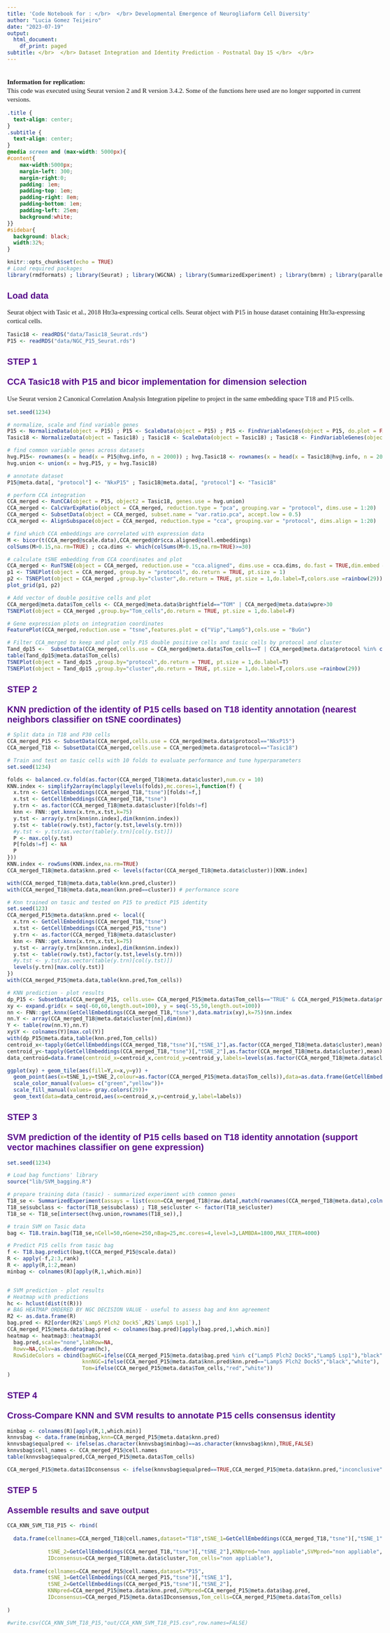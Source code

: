 ```yaml
---
title: 'Code Notebook for : </br>  </br> Developmental Emergence of Neurogliaform Cell Diversity'
author: "Lucia Gomez Teijeiro"
date: "2023-07-19"
output:
  html_document:
    df_print: paged
subtitle: </br>  </br> Dataset Integration and Identity Prediction - Postnatal Day 15 </br>  </br> 
---
```


 </br>
**Information for replication:**  </br>
This code was executed using Seurat version 2 and R version 3.4.2. 
Some of the functions here used are no longer supported in current versions.

```{=html}
<style>
p {
    font-size: 15px;
    line-height: 20px;
    margin: 0px 0px 12px 0px;
}
h1, h2, h3, h4, h5, h6, legend {
    font-family: Montserrat, sans-serif;
    font-weight: 700;
    font-size: 20px;
    color:#56088a;
}
body {
  font-family: "Montserrat", serif, "Open Sans", sans-serif;
  max-width:5000px !important;
}


#sidebar .date {
  color: white;
  font-size:70%;
}
#sidebar h2 {
    z-index: 200;
    background-color: #56088a;
    text-align: center;
    padding: 0.7em;
    display: block;
    color: #fcfcfc;
    font-size: 100%;
    margin-top: 0px;
    margin-bottom: 0.809em;
}
#sidebar h2 a {
  font-family:"Montserrat", serif, "Open Sans", sans-serif;
  color: white;
  font-weight:700;
  font-size:120%;
  padding: 0.1em;
  line-height: 25px;
  margin-top: 20px;
  margin-bottom: 20px;
  margin-left:5px;
  margin-left:5px;
}
#nav-top span.glyphicon {
    color: #56088a;
    font-size: 28px;
}
#content a{
  color:white;
  font-size:110%;
  font-weight:700;
  margin-top: 30px;
}
#postamble {
  background:#56088a;
  border-top:solid 3px #56088a;
  width:100%;
}
</style>
```
```css
.title {
  text-align: center;
}
.subtitle {
  text-align: center;
}
@media screen and (max-width: 5000px){
#content{
    max-width:5000px;
    margin-left: 300;
    margin-right:0;
    padding: 1em;
    padding-top: 1em;
    padding-right: 8em;
    padding-bottom: 1em;
    padding-left: 25em;
    background:white;
}}
#sidebar{ 
  background: black;
  width:32%;
}

```

```r
knitr::opts_chunk$set(echo = TRUE)
# Load required packages
library(rmdformats) ; library(Seurat) ; library(WGCNA) ; library(SummarizedExperiment) ; library(bmrm) ; library(parallel) ; library(FNN) ; library(readr)
```

## Load data

Seurat object with Tasic et al., 2018 Htr3a-expressing cortical cells.
Seurat object with P15 in house dataset containing Htr3a-expressing cortical cells.

```r

Tasic18 <- readRDS("data/Tasic18_Seurat.rds")
P15 <- readRDS("data/NGC_P15_Seurat.rds")

```

## STEP 1 </br> </br> CCA Tasic18 with P15 and bicor implementation for dimension selection

Use Seurat version 2 Canonical Correlation Analysis Integration pipeline to project in the same embedding space T18 and P15 cells.

```r

set.seed(1234)

# normalize, scale and find variable genes
P15 <- NormalizeData(object = P15) ; P15 <- ScaleData(object = P15) ; P15 <- FindVariableGenes(object = P15, do.plot = FALSE)
Tasic18 <- NormalizeData(object = Tasic18) ; Tasic18 <- ScaleData(object = Tasic18) ; Tasic18 <- FindVariableGenes(object = Tasic18, do.plot = FALSE)

# find common variable genes across datasets
hvg.P15<- rownames(x = head(x = P15@hvg.info, n = 2000)) ; hvg.Tasic18 <- rownames(x = head(x = Tasic18@hvg.info, n = 2000))
hvg.union <- union(x = hvg.P15, y = hvg.Tasic18)

# annotate dataset
P15@meta.data[, "protocol"] <- "NkxP15" ; Tasic18@meta.data[, "protocol"] <- "Tasic18"

# perform CCA integration
CCA_merged <- RunCCA(object = P15, object2 = Tasic18, genes.use = hvg.union)
CCA_merged <- CalcVarExpRatio(object = CCA_merged, reduction.type = "pca", grouping.var = "protocol", dims.use = 1:20)
CCA_merged <- SubsetData(object = CCA_merged, subset.name = "var.ratio.pca", accept.low = 0.5)
CCA_merged <- AlignSubspace(object = CCA_merged, reduction.type = "cca", grouping.var = "protocol", dims.align = 1:20)

# find which CCA embeddings are correlated with expression data
M <- bicor(t(CCA_merged@scale.data),CCA_merged@dr$cca.aligned@cell.embeddings)
colSums(M>0.15,na.rm=TRUE) ; cca.dims <- which(colSums(M>0.15,na.rm=TRUE)>=30)

# calculate tSNE embedding from CCA coordinates and plot
CCA_merged <- RunTSNE(object = CCA_merged, reduction.use = "cca.aligned", dims.use = cca.dims, do.fast = TRUE,dim.embed = 2,perplexity=10)
p1 <- TSNEPlot(object = CCA_merged, group.by = "protocol", do.return = TRUE, pt.size = 1)
p2 <- TSNEPlot(object = CCA_merged ,group.by="cluster",do.return = TRUE, pt.size = 1,do.label=T,colors.use =rainbow(29))
plot_grid(p1, p2)

# Add vector of double positive cells and plot
CCA_merged@meta.data$Tom_cells <- CCA_merged@meta.data$brightfield=="TOM" | CCA_merged@meta.data$wpre>30
TSNEPlot(object = CCA_merged ,group.by="Tom_cells",do.return = TRUE, pt.size = 1,do.label=F)

# Gene expression plots on integration coordinates 
FeaturePlot(CCA_merged,reduction.use = "tsne",features.plot = c("Vip","Lamp5"),cols.use = "BuGn")

# Filter CCA_merged to keep and plot only P15 double positive cells and tasic cells by protocol and cluster
Tand_dp15 <-  SubsetData(CCA_merged,cells.use = CCA_merged@meta.data$Tom_cells==T | CCA_merged@meta.data$protocol %in% c("Tasic18"))
table(Tand_dp15@meta.data$Tom_cells)
TSNEPlot(object = Tand_dp15 ,group.by="protocol",do.return = TRUE, pt.size = 1,do.label=T)
TSNEPlot(object = Tand_dp15 ,group.by="cluster",do.return = TRUE, pt.size = 1,do.label=T,colors.use =rainbow(29))

```

## STEP 2 </br> </br> KNN prediction of the identity of P15 cells based on T18 identity annotation (nearest neighbors classifier on tSNE coordinates)

```r

# Split data in T18 and P30 cells
CCA_merged_P15 <- SubsetData(CCA_merged,cells.use = CCA_merged@meta.data$protocol=="NkxP15")
CCA_merged_T18 <- SubsetData(CCA_merged,cells.use = CCA_merged@meta.data$protocol=="Tasic18")

# Train and test on tasic cells with 10 folds to evaluate performance and tune hyperparameters
set.seed(1234)

folds <- balanced.cv.fold(as.factor(CCA_merged_T18@meta.data$cluster),num.cv = 10)
KNN.index <- simplify2array(mclapply(levels(folds),mc.cores=1,function(f) {
  x.trn <- GetCellEmbeddings(CCA_merged_T18,"tsne")[folds!=f,]
  x.tst <- GetCellEmbeddings(CCA_merged_T18,"tsne")
  y.trn <- as.factor(CCA_merged_T18@meta.data$cluster)[folds!=f]
  knn <- FNN::get.knnx(x.trn,x.tst,k=75)
  y.tst <- array(y.trn[knn$nn.index],dim(knn$nn.index))
  y.tst <- table(row(y.tst),factor(y.tst,levels(y.trn)))
  #y.tst <- y.tst/as.vector(table(y.trn)[col(y.tst)])
  P <- max.col(y.tst)
  P[folds!=f] <- NA
  P
}))
KNN.index <- rowSums(KNN.index,na.rm=TRUE)
CCA_merged_T18@meta.data$knn.pred <- levels(factor(CCA_merged_T18@meta.data$cluster))[KNN.index]

with(CCA_merged_T18@meta.data,table(knn.pred,cluster))
with(CCA_merged_T18@meta.data,mean(knn.pred==cluster)) # performance score

# Knn trained on tasic and tested on P15 to predict P15 identity
set.seed(123)
CCA_merged_P15@meta.data$knn.pred <- local({
  x.trn <- GetCellEmbeddings(CCA_merged_T18,"tsne")
  x.tst <- GetCellEmbeddings(CCA_merged_P15,"tsne")
  y.trn <- as.factor(CCA_merged_T18@meta.data$cluster)
  knn <- FNN::get.knnx(x.trn,x.tst,k=75)
  y.tst <- array(y.trn[knn$nn.index],dim(knn$nn.index))
  y.tst <- table(row(y.tst),factor(y.tst,levels(y.trn)))
  #y.tst <- y.tst/as.vector(table(y.trn)[col(y.tst)])
  levels(y.trn)[max.col(y.tst)]
})
with(CCA_merged_P15@meta.data,table(knn.pred,Tom_cells))

# KNN prediction - plot results
dp_P15 <- SubsetData(CCA_merged_P15, cells.use= CCA_merged_P15@meta.data$Tom_cells=="TRUE" & CCA_merged_P15@meta.data$protocol=="NkxP15")
xy <- expand.grid(x = seq(-60,60,length.out=100), y = seq(-55,50,length.out=100))
nn <- FNN::get.knnx(GetCellEmbeddings(CCA_merged_T18,"tsne"),data.matrix(xy),k=75)$nn.index
nn.Y <- array(CCA_merged_T18@meta.data$cluster[nn],dim(nn))
Y <- table(row(nn.Y),nn.Y)
xy$Y <- colnames(Y)[max.col(Y)]
with(dp_P15@meta.data,table(knn.pred,Tom_cells))
centroid_x<-tapply(GetCellEmbeddings(CCA_merged_T18,"tsne")[,"tSNE_1"],as.factor(CCA_merged_T18@meta.data$cluster),mean)
centroid_y<-tapply(GetCellEmbeddings(CCA_merged_T18,"tsne")[,"tSNE_2"],as.factor(CCA_merged_T18@meta.data$cluster),mean)
data_centroid=data.frame(centroid_x=centroid_x,centroid_y=centroid_y,labels=levels(as.factor(CCA_merged_T18@meta.data$cluster)))

ggplot(xy) + geom_tile(aes(fill=Y,x=x,y=y)) + 
  geom_point(aes(x=tSNE_1,y=tSNE_2,colour=as.factor(CCA_merged_P15@meta.data$Tom_cells)),data=as.data.frame(GetCellEmbeddings(dp_P15,"tsne")))+
  scale_color_manual(values= c("green","yellow"))+
  scale_fill_manual(values= gray.colors(29))+
  geom_text(data=data_centroid,aes(x=centroid_x,y=centroid_y,label=labels))

```

## STEP 3 </br> </br> SVM prediction of the identity of P15 cells based on T18 identity annotation (support vector machines classifier on gene expression)

```r

set.seed(1234)

# Load bag functions' library
source("lib/SVM_bagging.R")

# prepare training data (tasic) - summarized experiment with common genes
T18_se <- SummarizedExperiment(assays = list(exon=CCA_merged_T18@raw.data[,match(rownames(CCA_merged_T18@meta.data),colnames(CCA_merged_T18@raw.data))]),colData=CCA_merged_T18@meta.data)
T18_se$subclass <- factor(T18_se$subclass) ; T18_se$cluster <- factor(T18_se$cluster)
T18_se <- T18_se[intersect(hvg.union,rownames(T18_se)),]

# train SVM on Tasic data 
bag <- T18.train.bag(T18_se,nCell=50,nGene=250,nBag=25,mc.cores=4,level=3,LAMBDA=1800,MAX_ITER=4000)

# Predict P15 cells from tasic bag
f <- T18.bag.predict(bag,t(CCA_merged_P15@scale.data))
R <- apply(-f,2:3,rank)
R <- apply(R,1:2,mean)
minbag <- colnames(R)[apply(R,1,which.min)]


# SVM prediction - plot results
# Heatmap with predictions
hc <- hclust(dist(t(R)))
# BAG HEATMAP ORDERED BY NGC DECISION VALUE - useful to assess bag and knn agreement
R2 <- as.data.frame(R)
bag.pred <- R2[order(R2$`Lamp5 Plch2 Dock5`,R2$`Lamp5 Lsp1`),]
CCA_merged_P15@meta.data$bag.pred <- colnames(bag.pred)[apply(bag.pred,1,which.min)]
heatmap <- heatmap3::heatmap3(
  bag.pred,scale="none",labRow=NA,
  Rowv=NA,Colv=as.dendrogram(hc),
  RowSideColors = cbind(bagNGC=ifelse(CCA_merged_P15@meta.data$bag.pred %in% c("Lamp5 Plch2 Dock5","Lamp5 Lsp1"),"black","white"),
                        knnNGC=ifelse(CCA_merged_P15@meta.data$knn.pred$knn.pred=="Lamp5 Plch2 Dock5","black","white"),
                        Tom=ifelse(CCA_merged_P15@meta.data$Tom_cells,"red","white"))
)

```

## STEP 4 </br> </br> Cross-Compare KNN and SVM results to annotate P15 cells consensus identity

```r

minbag <- colnames(R)[apply(R,1,which.min)]
knnvsbag <- data.frame(minbag,knn=CCA_merged_P15@meta.data$knn.pred)
knnvsbag$equalpred <- ifelse(as.character(knnvsbag$minbag)==as.character(knnvsbag$knn),TRUE,FALSE)
knnvsbag$cell_names <- CCA_merged_P15@cell.names
table(knnvsbag$equalpred,CCA_merged_P15@meta.data$Tom_cells)

CCA_merged_P15@meta.data$IDconsensus <- ifelse(knnvsbag$equalpred==TRUE,CCA_merged_P15@meta.data$knn.pred,"inconclusive")

```

## STEP 5 </br> </br> Assemble results and save output

```r

CCA_KNN_SVM_T18_P15 <- rbind(
  
  data.frame(cellnames=CCA_merged_T18@cell.names,dataset="T18",tSNE_1=GetCellEmbeddings(CCA_merged_T18,"tsne")[,"tSNE_1"],
             
             tSNE_2=GetCellEmbeddings(CCA_merged_T18,"tsne")[,"tSNE_2"],KNNpred="non appliable",SVMpred="non appliable",
             IDconsensus=CCA_merged_T18@meta.data$cluster,Tom_cells="non appliable"),
  
  data.frame(cellnames=CCA_merged_P15@cell.names,dataset="P15",
             tSNE_1=GetCellEmbeddings(CCA_merged_P15,"tsne")[,"tSNE_1"],
             tSNE_2=GetCellEmbeddings(CCA_merged_P15,"tsne")[,"tSNE_2"],
             KNNpred=CCA_merged_P15@meta.data$knn.pred,SVMpred=CCA_merged_P15@meta.data$bag.pred,
             IDconsensus=CCA_merged_P15@meta.data$IDconsensus,Tom_cells=CCA_merged_P15@meta.data$Tom_cells)
  
)

#write.csv(CCA_KNN_SVM_T18_P15,"out/CCA_KNN_SVM_T18_P15.csv",row.names=FALSE)  
```
